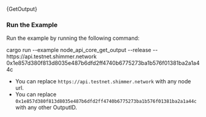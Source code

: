 
<CodeBlock className="language-rust">
    {GetOutput}
</CodeBlock>

### Run the Example

Run the example by running the following command:

<CodeBlock className="language-bash">
    cargo run --example node_api_core_get_output --release -- https://api.testnet.shimmer.network  0x1e857d380f813d8035e487b6dfd2ff4740b6775273ba1b576f01381ba2a1a44c
</CodeBlock>

* You can replace `https://api.testnet.shimmer.network` with any node url.
* You can replace `0x1e857d380f813d8035e487b6dfd2ff4740b6775273ba1b576f01381ba2a1a44c` with any other OutputID.